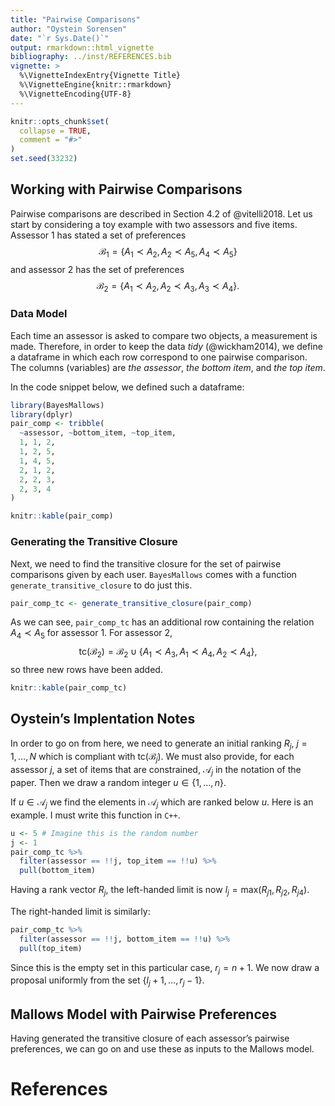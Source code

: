 ```yaml
---
title: "Pairwise Comparisons"
author: "Oystein Sorensen"
date: "`r Sys.Date()`"
output: rmarkdown::html_vignette
bibliography: ../inst/REFERENCES.bib
vignette: >
  %\VignetteIndexEntry{Vignette Title}
  %\VignetteEngine{knitr::rmarkdown}
  %\VignetteEncoding{UTF-8}
---
```


```r
knitr::opts_chunk$set(
  collapse = TRUE,
  comment = "#>"
)
set.seed(33232)
```

## Working with Pairwise Comparisons
Pairwise comparisons are described in Section 4.2 of @vitelli2018. Let us start by considering a toy example with two assessors and five items. Assessor 1 has stated a set of preferences
$$ \mathcal{B}_{1} = \left\{A_{1} \prec A_{2}, A_{2} \prec A_{5}, A_{4} \prec A_{5} \right\} $$
and assessor 2 has the set of preferences
$$ \mathcal{B}_{2} = \left\{ A_{1} \prec A_{2}, A_{2} \prec A_{3}, A_{3} \prec A_{4} \right\}. $$

### Data Model
Each time an assessor is asked to compare two objects, a measurement is made. Therefore, in order to keep the data *tidy* (@wickham2014), we define a dataframe in which each row correspond to one pairwise comparison. The columns (variables) are *the assessor*, *the bottom item*, and *the top item*. 

In the code snippet below, we defined such a dataframe:

```r
library(BayesMallows)
library(dplyr)
pair_comp <- tribble(
  ~assessor, ~bottom_item, ~top_item,
  1, 1, 2,
  1, 2, 5,
  1, 4, 5,
  2, 1, 2,
  2, 2, 3,
  2, 3, 4
)

knitr::kable(pair_comp)
```

### Generating the Transitive Closure

Next, we need to find the transitive closure for the set of pairwise comparisons given by each user. `BayesMallows` comes with a function `generate_transitive_closure` to do just this.


```r
pair_comp_tc <- generate_transitive_closure(pair_comp)
```

As we can see, `pair_comp_tc` has an additional row containing the relation $A_{4} \prec A_{5}$ for assessor 1. For assessor 2, $$\text{tc}(\mathcal{B}_{2}) = \mathcal{B}_{2} \cup \left\{ A_{1} \prec A_{3}, A_{1} \prec A_{4}, A_{2} \prec A_{4}\right\},$$ so three new rows have been added.

```r
knitr::kable(pair_comp_tc)
```

## Oystein's Implentation Notes

In order to go on from here, we need to generate an initial ranking $R_{j}, ~j=1,\dots,N$ which is compliant with $\text{tc}(\mathcal{B}_{j})$. We must also provide, for each assessor $j$, a set of items that are constrained, $\mathcal{A}_{j}$ in the notation of the paper. Then we draw a random integer $u \in \{1, \dots, n\}$. 

If $u \in \mathcal{A}_{j}$ we find the elements in $\mathcal{A}_{j}$ which are ranked below $u$. Here is an example. I must write this function in `C++`.

```r
u <- 5 # Imagine this is the random number
j <- 1
pair_comp_tc %>% 
  filter(assessor == !!j, top_item == !!u) %>% 
  pull(bottom_item)
```
Having a rank vector $R_{j}$, the left-handed limit is now $l_{j} = \text{max}(R_{j1}, R_{j2}, R_{j4})$.

The right-handed limit is similarly:
```r
pair_comp_tc %>% 
  filter(assessor == !!j, bottom_item == !!u) %>% 
  pull(top_item)
```
Since this is the empty set in this particular case, $r_{j} = n+1$. We now draw a proposal uniformly from the set $\{l_{j}+1, \dots, r_{j} - 1\}$.


## Mallows Model with Pairwise Preferences
Having generated the transitive closure of each assessor's pairwise preferences, we can go on and use these as inputs to the Mallows model.

# References
